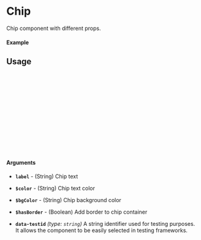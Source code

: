 
<Meta of={Chip} title="Chip" />

# Chip

Chip component with different props.

#### Example

<Canvas />

## Usage

```ts
import { Chip } from "@docline/ui";

const Example = () => {
  return (
      <Chip
         label="Chip"
         $color="#10587E"
         $bgColor="#EDF4FF"
         $hasBorder
      />
  );
};

export default Example;
```

#### Arguments

- **`label`** - (String) Chip text
- **`$color`** - (String) Chip text color
- **`$bgColor`** - (String) Chip background color
- **`$hasBorder`** - (Boolean) Add border to chip container

- **`data-testid`** _(type: `string`)_
A string identifier used for testing purposes. It allows the component to be easily selected in testing frameworks.
